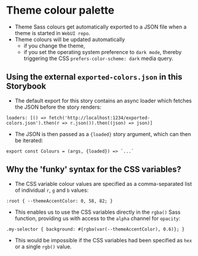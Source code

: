 # Theme colour palette

- Theme Sass colours get automatically exported to a JSON file when a theme is started in `WebUI repo`.
- Theme colours will be updated automatically
    - if you change the theme,
    - if you set the operating system preference to `dark mode`, thereby triggering the CSS `prefers-color-scheme: dark` media query.

## Using the external `exported-colors.json` in this Storybook

- The default export for this story contains an async loader which fetches the JSON before the story renders:
```
loaders: [() => fetch('http://localhost:1234/exported-colors.json').then(r => r.json()).then((json) => json)]
```
- The JSON is then passed as a `{loaded}` story argument, which can then be iterated:
```
export const Colours = (args, {loaded}) => `...`
```

## Why the 'funky' syntax for the CSS variables?

- The CSS variable colour values are specified as a comma-separated list of individual `r`, `g` and `b` values:
```
:root { --themeAccentColor: 0, 58, 82; }
```
- This enables us to use the CSS variables directly in the `rgba()` Sass function, providing us with access to the `alpha` channel for `opacity`:
```
.my-selector { background: #{rgba(var(--themeAccentColor), 0.6)}; }
```
- This would be impossible if the CSS variables had been specified as `hex` or a single `rgb()` value.
